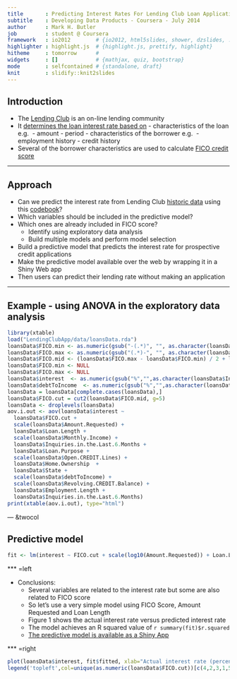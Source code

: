 ```yaml
---
title       : Predicting Interest Rates For Lending Club Loan Applications
subtitle    : Developing Data Products - Coursera - July 2014
author      : Mark H. Butler
job         : student @ Coursera
framework   : io2012        # {io2012, html5slides, shower, dzslides, ...}
highlighter : highlight.js  # {highlight.js, prettify, highlight}
hitheme     : tomorrow      # 
widgets     : []            # {mathjax, quiz, bootstrap}
mode        : selfcontained # {standalone, draft}
knit        : slidify::knit2slides
--- 
```


<style>
.title-slide {
  background-color: #FFFFFF;
}
</style>

## Introduction

- The [Lending Club](https://www.lendingclub.com/home.action) is an on-line lending community 
- It [determines the loan interest rate based on](https://www.lendingclub.com/public/how-we-set-interest-rates.action)
      - characteristics of the loan e.g. 
          - amount
          - period
      - characteristics of the borrower e.g. 
          - employment history
          - credit history
- Several of the borrower characteristics are used to calculate [FICO credit score](http://en.wikipedia.org/wiki/Credit_score_in_the_United_States)

--- 

## Approach

- Can we predict the interest rate from Lending Club [historic data](https://spark-public.s3.amazonaws.com/dataanalysis/loansData.rda) using this [codebook](https://spark-public.s3.amazonaws.com/dataanalysis/loansCodebook.pdf)? 
- Which variables should be included in the predictive model?
- Which ones are already included in FICO score?
    - Identify using exploratory data analysis
    - Build multiple models and perform model selection
- Build a predictive model that predicts the interest rate for prospective credit applications     
- Make the predictive model available over the web by wrapping it in a Shiny Web app
- Then users can predict their lending rate without making an application

---

## Example - using ANOVA in the exploratory data analysis

```r
library(xtable)
load("LendingClubApp/data/loansData.rda")
loansData$FICO.min <- as.numeric(gsub("-(.*)", "", as.character(loansData$FICO.Range)))
loansData$FICO.max <- as.numeric(gsub("(.*)-", "", as.character(loansData$FICO.Range)))
loansData$FICO.mid <- (loansData$FICO.max - loansData$FICO.min) / 2 + loansData$FICO.min
loansData$FICO.min <- NULL
loansData$FICO.max <- NULL
loansData$interest  <- as.numeric(gsub("%","",as.character(loansData$Interest.Rate)))
loansData$debtToIncome  <- as.numeric(gsub("%","",as.character(loansData$Debt.To.Income.Ratio)))
loansData = loansData[complete.cases(loansData),]
loansData$FICO.cut = cut2(loansData$FICO.mid, g=5)
loansData <- droplevels(loansData)
aov.i.out <- aov(loansData$interest ~ 
  loansData$FICO.cut + 
  scale(loansData$Amount.Requested) + 
  loansData$Loan.Length + 
  scale(loansData$Monthly.Income) + 
  loansData$Inquiries.in.the.Last.6.Months + 
  loansData$Loan.Purpose +
  scale(loansData$Open.CREDIT.Lines) + 
  loansData$Home.Ownership  +
  loansData$State +
  scale(loansData$debtToIncome) + 
  scale(loansData$Revolving.CREDIT.Balance) + 
  loansData$Employment.Length + 
  loansData$Inquiries.in.the.Last.6.Months)
print(xtable(aov.i.out), type="html")
```

--- &twocol

## Predictive model

```r
fit <- lm(interest ~ FICO.cut + scale(log10(Amount.Requested)) + Loan.Length, data=loansData)
```

*** =left

- Conclusions: 
   - Several variables are related to the interest rate but some are also related to FICO score
   - So let's use a very simple model using FICO Score, Amount Requested and Loan Length
   - Figure 1 shows the actual interest rate versus predicted interest rate
   - The model achieves an R squared value of `r summary(fit)$r.squared`
   - [The predictive model is available as a Shiny App](http://butlermh.shinyapps.io/LendingClub) 

*** =right

```r
plot(loansData$interest, fit$fitted, xlab="Actual interest rate (percent)", ylab="Predicted interest rate (percent)", col=loansData$FICO.cut, main="Figure 1: Actual interest rate versus predicted interest rate for\nmodel using FICO score, Amount Requested and Loan Length")
legend('topleft',col=unique(as.numeric(loansData$FICO.cut))[c(4,2,3,1,5)],legend=unique(loansData$FICO.cut)[c(4,2,3,1,5)],pch=19, title="FICO.cut")
```

